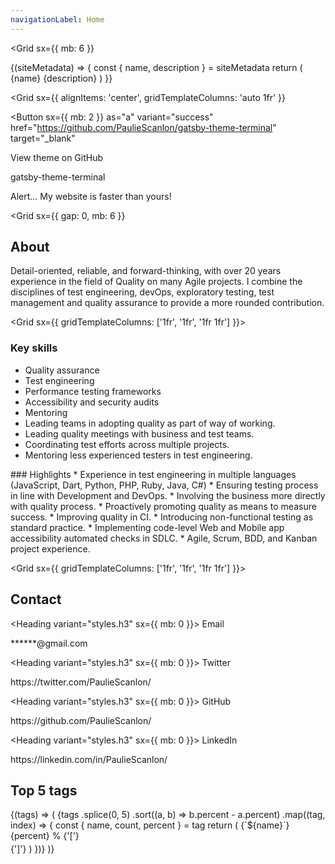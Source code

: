 ```yaml
---
navigationLabel: Home
---
```



<Grid
  sx={{
    mb: 6
  }}
>

<SiteMetaData>
  {(siteMetadata) => {
    const { name, description } = siteMetadata
    return (
      <Fragment>
        <Heading variant="styles.h1">{name}</Heading>
        <Text>{description}</Text>
      </Fragment>
    )
  }}
</SiteMetaData>

<Grid
  sx={{ 
    alignItems: 'center',
    gridTemplateColumns: 'auto 1fr'
  }}
>
<Button
  sx={{ mb: 2 }}
  as="a"
  variant="success"
  href="https://github.com/PaulieScanlon/gatsby-theme-terminal"
  target="_blank"
>
  View theme on GitHub
</Button>

<Link sx={{ whiteSpace: 'nowrap' }} href="https://github.com/PaulieScanlon/gatsby-theme-terminal" target="_blank">
  gatsby-theme-terminal
</Link>
</Grid>

<Alert variant="success">Alert... My website is faster than yours!</Alert>

</Grid>

<Grid
  sx={{
    gap: 0,
    mb: 6
  }}
>

## About

<Alert variant="success">Detail-oriented, reliable, and forward-thinking, with over 20 years experience in the field of Quality on many Agile projects. I combine the disciplines of test engineering, devOps, exploratory testing, test management and quality assurance to provide a more rounded contribution.</Alert>

<Grid sx={{ gridTemplateColumns: ['1fr', '1fr', '1fr 1fr'] }}>  
<Box>
### Key skills
* Quality assurance
* Test engineering
* Performance testing frameworks
* Accessibility and security audits
* Mentoring
* Leading teams in adopting quality as part of way of working.
* Leading quality meetings with business and test teams.
* Coordinating test efforts across multiple projects.
* Mentoring less experienced testers in test engineering.
  </Box>
<Box>
### Highlights
* Experience in test engineering in multiple languages (JavaScript, Dart, Python, PHP, Ruby, Java, C#)
* Ensuring testing process in line with Development and DevOps.
* Involving the business more directly with quality process.
* Proactively promoting quality as means to measure success.
* Improving quality in CI.
* Introducing non-functional testing as standard practice.
* Implementing code-level Web and Mobile app accessibility automated checks in SDLC.
* Agile, Scrum, BDD, and Kanban project experience.
</Box>
  </Grid>
</Grid>

<Grid sx={{ gridTemplateColumns: ['1fr', '1fr', '1fr 1fr'] }}>  
<Box>

## Contact

<Heading variant="styles.h3" sx={{ mb: 0 }}>
  Email
</Heading>
<Link href="mailto:******@gmail.com" variant="styles.a">
  ******@gmail.com
</Link>

<Heading variant="styles.h3" sx={{ mb: 0 }}>
  Twitter
</Heading>
<Link href="https://twitter.com/PaulieScanlon/" variant="styles.a">
  https://twitter.com/PaulieScanlon/
</Link>

<Heading variant="styles.h3" sx={{ mb: 0 }}>
  GitHub
</Heading>
<Link href="https://github.com/PaulieScanlon/" variant="styles.a">
  https://github.com/PaulieScanlon/
</Link>

<Heading variant="styles.h3" sx={{ mb: 0 }}>
  LinkedIn
</Heading>
<Link href="https://www.linkedin.com/in/PaulieScanlon/" variant="styles.a">
  https://linkedin.com/in/PaulieScanlon/
</Link>

</Box>

<Box>

## Top 5 tags

<SourceTags filter="posts">
  {(tags) => (
    <Flex sx={{ flexDirection: 'column' }}>
      {tags
        .splice(0, 5)
        .sort((a, b) => b.percent - a.percent)
        .map((tag, index) => {
          const { name, count, percent } = tag
          return (
            <Box key={index} sx={{ color: 'muted', mb: 3, svg: { fill: 'muted' } }}>
              <Flex sx={{ lineHeight: 'normal' }}>
                <Text sx={{ color: 'secondary', mr: 2, mb: 0 }}>{`${name}`}</Text>
                <Text sx={{ color: 'muted' }}>{percent}</Text>
                <Text sx={{ color: 'error' }}>%</Text>
              </Flex>
              <Flex>
                <Box>{'['}</Box>
                <Box sx={{ flexBasis: '100%' }}>
                  <svg xmlns="http://www.w3.org/2000/svg" viewBox="0 0 1200 8" width="100%" height="8">
                    <rect width={`${percent * 3}%`} height={4} />
                  </svg>
                </Box>
                <Box> {']'}</Box>
              </Flex>
            </Box>
          )
        })}
    </Flex>
  )}
</SourceTags>
</Box>

</Grid>
